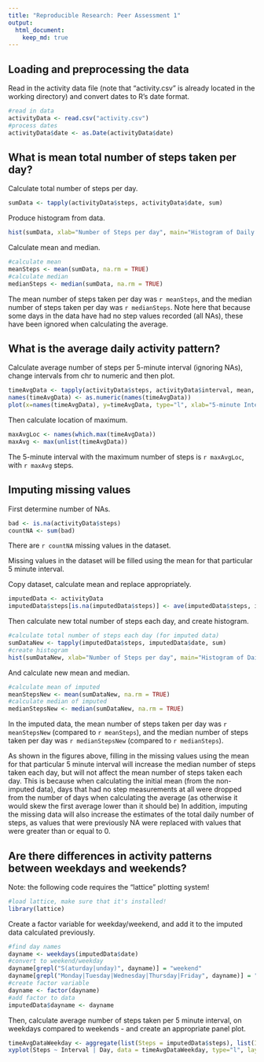 ```yaml
---
title: "Reproducible Research: Peer Assessment 1"
output: 
  html_document:
    keep_md: true
---
```



## Loading and preprocessing the data

Read in the activity data file (note that "activity.csv" is already located in the working directory) and convert dates to R's date format.
```r
#read in data
activityData <- read.csv("activity.csv")
#process dates
activityData$date <- as.Date(activityData$date)
```


## What is mean total number of steps taken per day?

Calculate total number of steps per day.
```r
sumData <- tapply(activityData$steps, activityData$date, sum)
```

Produce histogram from data.
```r
hist(sumData, xlab="Number of Steps per day", main="Histogram of Daily Steps")
```

Calculate mean and median.
```r
#calculate mean
meanSteps <- mean(sumData, na.rm = TRUE)
#calculate median
medianSteps <- median(sumData, na.rm = TRUE)
```

The mean number of steps taken per day was `r meanSteps`, and the median number of steps taken per day was `r medianSteps`.
Note here that because some days in the data have had no step values recorded (all NAs), these have been ignored when calculating the average.

## What is the average daily activity pattern?

Calculate average number of steps per 5-minute interval (ignoring NAs), change intervals from chr to numeric and then plot.
```r
timeAvgData <- tapply(activityData$steps, activityData$interval, mean, na.rm=TRUE, simplify=FALSE)
names(timeAvgData) <- as.numeric(names(timeAvgData))
plot(x=names(timeAvgData), y=timeAvgData, type="l", xlab="5-minute Intervals", ylab="Average Steps", main="Average Steps per 5-minute Interval")
```

Then calculate location of maximum.
```r
maxAvgLoc <- names(which.max(timeAvgData))
maxAvg <- max(unlist(timeAvgData))
```

The 5-minute interval with the maximum number of steps is `r maxAvgLoc`, with `r maxAvg` steps.

## Imputing missing values

First determine number of NAs.
```r
bad <- is.na(activityData$steps)
countNA <- sum(bad)
```

There are `r countNA` missing values in the dataset.

Missing values in the dataset will be filled using the mean for that particular 5 minute interval.

Copy dataset, calculate mean and replace appropriately.
```r
imputedData <- activityData
imputedData$steps[is.na(imputedData$steps)] <- ave(imputedData$steps, imputedData$interval, FUN=function(x)mean(x, na.rm=TRUE))[is.na(imputedData$steps)]
```

Then calculate new total number of steps each day, and create histogram.
```r
#calculate total number of steps each day (for imputed data)
sumDataNew <- tapply(imputedData$steps, imputedData$date, sum)
#create histogram
hist(sumDataNew, xlab="Number of Steps per day", main="Histogram of Daily Steps (imputed data)")
```

And calculate new mean and median.
```r
#calculate mean of imputed
meanStepsNew <- mean(sumDataNew, na.rm = TRUE)
#calculate median of imputed
medianStepsNew <- median(sumDataNew, na.rm = TRUE)
```

In the imputed data, the mean number of steps taken per day was `r meanStepsNew` (compared to `r meanSteps`), and the median number of steps taken per day was `r medianStepsNew` (compared to `r medianSteps`).

As shown in the figures above, filling in the missing values using the mean for that particular 5 minute interval will increase the median number of steps taken each day, but will not affect the mean number of steps taken each day. This is because when calculating the initial mean (from the non-imputed data), days that had no step measurements at all were dropped from the number of days when calculating the average (as otherwise it would skew the first average lower than it should be)
In addition, imputing the missing data will also increase the estimates of the total daily number of steps, as values that were previously NA were replaced with values that were greater than or equal to 0.

## Are there differences in activity patterns between weekdays and weekends?

Note: the following code requires the "lattice" plotting system!

```r
#load lattice, make sure that it's installed!
library(lattice)
```

Create a factor variable for weekday/weekend, and add it to the imputed data calculated previously.
```r
#find day names
dayname <- weekdays(imputedData$date)
#convert to weekend/weekday
dayname[grepl("S(aturday|unday)", dayname)] = "weekend"
dayname[grepl("Monday|Tuesday|Wednesday|Thursday|Friday", dayname)] = "weekday"
#create factor variable
dayname <- factor(dayname)
#add factor to data
imputedData$dayname <- dayname
```

Then, calculate average number of steps taken per 5 minute interval, on weekdays compared to weekends - and create an appropriate panel plot.
```r
timeAvgDataWeekday <- aggregate(list(Steps = imputedData$steps), list(Interval = imputedData$interval, Day = imputedData$dayname), FUN = mean)
xyplot(Steps ~ Interval | Day, data = timeAvgDataWeekday, type="l", layout = c(1, 2), main="Activity Pattern Comparison between Weekdays and Weekends")
```



